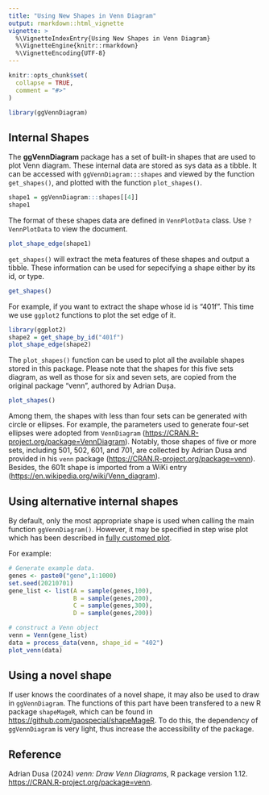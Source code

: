```yaml
---
title: "Using New Shapes in Venn Diagram"
output: rmarkdown::html_vignette
vignette: >
  %\VignetteIndexEntry{Using New Shapes in Venn Diagram}
  %\VignetteEngine{knitr::rmarkdown}
  %\VignetteEncoding{UTF-8}
---
```


```r
knitr::opts_chunk$set(
  collapse = TRUE,
  comment = "#>"
)
```


```r
library(ggVennDiagram)
```

## Internal Shapes

The **ggVennDiagram** package has a set of built-in shapes that are used to plot
Venn diagram. These internal data are stored as sys data as a tibble. It can be
accessed with `ggVennDiagram:::shapes` and viewed by the function `get_shapes()`, 
and plotted with the function `plot_shapes()`.

```r
shape1 = ggVennDiagram:::shapes[[4]]
shape1
```
The format of these shapes data are defined in `VennPlotData` class. Use `?VennPlotData` to view the document.

```r
plot_shape_edge(shape1)
```

`get_shapes()` will extract the meta features of these shapes and output a tibble. These information can be used for sepecifying a shape either by its id, or type.

```r
get_shapes()
```

For example, if you want to extract the shape whose id is "401f". This time we use `ggplot2` functions to plot the set edge of it.

```r
library(ggplot2)
shape2 = get_shape_by_id("401f")
plot_shape_edge(shape2)
```

The `plot_shapes()` function can be used to plot all the available shapes stored in this package. Please note that the shapes for this five sets diagram, as well as those for six and seven sets, are copied from the original package “venn”, authored by Adrian Dușa.


```r
plot_shapes()
```

Among them, the shapes with less than four sets can be generated with circle or ellipses. For example, the parameters used to generate four-set ellipses were adopted from `VennDiagram` (<https://CRAN.R-project.org/package=VennDiagram>). Notably, those shapes of five or more sets, including 501, 502, 601, and 701, are collected by Adrian Dusa and provided in his `venn` package (<https://CRAN.R-project.org/package=venn>). Besides, the 601t shape is imported from a WiKi entry (<https://en.wikipedia.org/wiki/Venn_diagram>).


## Using alternative internal shapes

By default, only the most appropriate shape is used when calling the main function
`ggVennDiagram()`. However, it may be specified in step wise plot which has been
described in [fully customed plot](https://gaospecial.github.io/ggVennDiagram/articles/fully-customed).

For example:


```r
# Generate example data.
genes <- paste0("gene",1:1000)
set.seed(20210701)
gene_list <- list(A = sample(genes,100),
                  B = sample(genes,200),
                  C = sample(genes,300),
                  D = sample(genes,200))

# construct a Venn object
venn = Venn(gene_list)
data = process_data(venn, shape_id = "402")
plot_venn(data)
```

## Using a novel shape

If user knows the coordinates of a novel shape, it may also be used to draw in 
`ggVennDiagram`. The functions of this part have been transfered to a new R package 
`shapeMageR`, which can be found in <https://github.com/gaospecial/shapeMageR>.
To do this, the dependency of `ggVennDiagram` is very light, thus increase the 
accessibility of the package.


## Reference

Adrian Dusa (2024) _venn: Draw Venn Diagrams_, R package version 1.12. <https://CRAN.R-project.org/package=venn>.

